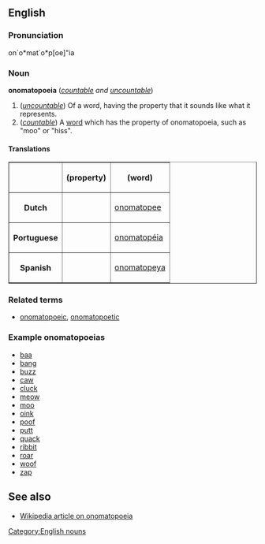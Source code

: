 ==English==
===Pronunciation===
on`o*mat`o*p[oe]"ia

===Noun===
'''onomatopoeia''' (''[[countable]] and [[uncountable]]'')

#(''[[uncountable]]'') Of a word, having the property that it sounds like what it represents.
#(''[[countable]]'') A [[word]] which has the property of onomatopoeia, such as "moo" or "hiss".

====Translations====

<table border="1" align="center" cellpadding="5">
<tr><th>           <th> (property) <th> (word) </tr>
<tr><th>Dutch      <td>  <td> [[onomatopee]] </tr>
<tr><th>Portuguese <td>  <td> [[onomatopéia]] </tr>
<tr><th>Spanish <td>  <td> [[onomatopeya]] </tr>
</table>

===Related terms===
*[[onomatopoeic]], [[onomatopoetic]]

===Example onomatopoeias===
*[[baa]]
*[[bang]]
*[[buzz]]
*[[caw]]
*[[cluck]]
*[[meow]]
*[[moo]]
*[[oink]]
*[[poof]]
*[[putt]]
*[[quack]]
*[[ribbit]]
*[[roar]]
*[[woof]]
*[[zap]]

==See also==
*[http://en2.wikipedia.org/wiki/Onomatopoeia Wikipedia article on onomatopoeia]

[[Category:English nouns]]